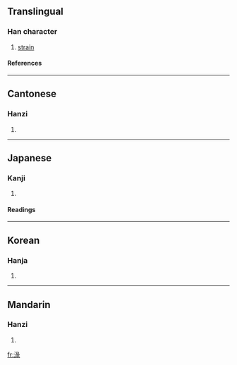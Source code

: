{{see|渌}}

==Translingual==
===Han character===
{{Han char|rn=85|rad=水|as=08|sn=11|four=3713<sub>2</sub>|canj=水女弓水 (EVNE)}}
# [[strain]]
====References====
{{Han ref|kx=0630.240|dkj=17666|dj=1033.040|hdz=31664.030|uh=6DE5|ud=28133|bh=D5F1|bd=54769}}

----
==Cantonese==
===Hanzi===
{{yue-hanzi|jyut=|y=luk6}}
# {{defn|Cantonese}}

----
==Japanese==
===Kanji===
{{ja-kanji|grade=|rs=水08}}
# {{defn|Japanese}} 
====Readings====
{{ja-readings|on=[[ろく]] (roku), [[りょく]] (ryoku)|kun=[[こす]] (kosu)}}

----
==Korean==
===Hanja===
{{ko-hanja|hangeul=록>녹|eumhun=|rv=rok>nok|mr=rok>nok|y=lok>nok}}
# {{defn|Korean}}

----
==Mandarin==
===Hanzi===
{{cmn-hanzi|sim=渌|pin=[[lù]] ([[lu4]])|wg=lu<sup>4</sup>}}
# {{defn|Mandarin}}

[[fr:淥]]